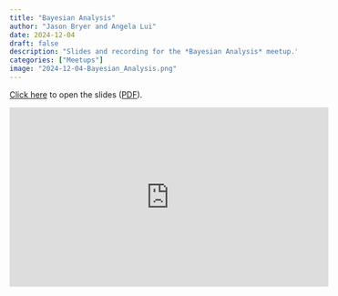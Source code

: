 ```yaml
---
title: "Bayesian Analysis"
author: "Jason Bryer and Angela Lui"
date: 2024-12-04
draft: false
description: "Slides and recording for the *Bayesian Analysis* meetup."
categories: ["Meetups"]
image: "2024-12-04-Bayesian_Analysis.png"
---
```



[Click here](/slides/10-Bayesian_Analysis.html#1) to open the slides ([PDF](/slides/10-Bayesian_Analysis.pdf)).

<iframe width="560" height="315" src="https://www.youtube.com/embed/3ynuXTbEqkc" title="YouTube video player" frameborder="0" allow="accelerometer; autoplay; clipboard-write; encrypted-media; gyroscope; picture-in-picture" allowfullscreen></iframe>



